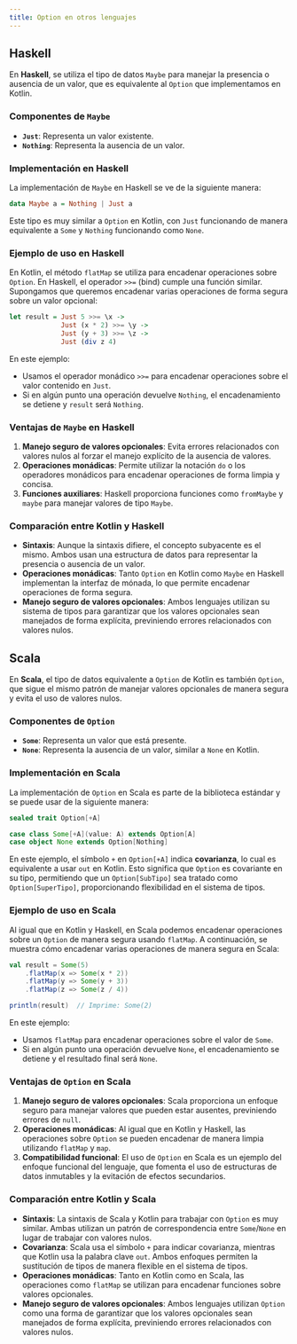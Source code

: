 ```yaml
---
title: Option en otros lenguajes
---
```


## Haskell

En **Haskell**, se utiliza el tipo de datos `Maybe` para manejar la presencia o ausencia de un valor, que es equivalente al `Option` que implementamos en Kotlin.

### Componentes de `Maybe`

- **`Just`**: Representa un valor existente.
- **`Nothing`**: Representa la ausencia de un valor.

### Implementación en Haskell

La implementación de `Maybe` en Haskell se ve de la siguiente manera:

```haskell
data Maybe a = Nothing | Just a
```

Este tipo es muy similar a `Option` en Kotlin, con `Just` funcionando de manera equivalente a `Some` y `Nothing` funcionando como `None`.

### Ejemplo de uso en Haskell


En Kotlin, el método `flatMap` se utiliza para encadenar operaciones sobre `Option`. En Haskell, el operador `>>=` (bind) cumple una función similar. Supongamos que queremos encadenar varias operaciones de forma segura sobre un valor opcional:

```haskell
let result = Just 5 >>= \x ->
             Just (x * 2) >>= \y ->
             Just (y + 3) >>= \z ->
             Just (div z 4)
```

En este ejemplo:

- Usamos el operador monádico `>>=` para encadenar operaciones sobre el valor contenido en `Just`.
- Si en algún punto una operación devuelve `Nothing`, el encadenamiento se detiene y `result` será `Nothing`.

### Ventajas de `Maybe` en Haskell

1. **Manejo seguro de valores opcionales**: Evita errores relacionados con valores nulos al forzar el manejo explícito de la ausencia de valores.
2. **Operaciones monádicas**: Permite utilizar la notación `do` o los operadores monádicos para encadenar operaciones de forma limpia y concisa.
3. **Funciones auxiliares**: Haskell proporciona funciones como `fromMaybe` y `maybe` para manejar valores de tipo `Maybe`.

### Comparación entre Kotlin y Haskell

- **Sintaxis**: Aunque la sintaxis difiere, el concepto subyacente es el mismo. Ambos usan una estructura de datos para representar la presencia o ausencia de un valor.
- **Operaciones monádicas**: Tanto `Option` en Kotlin como `Maybe` en Haskell implementan la interfaz de mónada, lo que permite encadenar operaciones de forma segura.
- **Manejo seguro de valores opcionales**: Ambos lenguajes utilizan su sistema de tipos para garantizar que los valores opcionales sean manejados de forma explícita, previniendo errores relacionados con valores nulos.

## Scala

En **Scala**, el tipo de datos equivalente a `Option` de Kotlin es también `Option`, que sigue el mismo patrón de manejar valores opcionales de manera segura y evita el uso de valores nulos.

### Componentes de `Option`

- **`Some`**: Representa un valor que está presente.
- **`None`**: Representa la ausencia de un valor, similar a `None` en Kotlin.

### Implementación en Scala

La implementación de `Option` en Scala es parte de la biblioteca estándar y se puede usar de la siguiente manera:

```scala
sealed trait Option[+A]

case class Some[+A](value: A) extends Option[A]
case object None extends Option[Nothing]
```

En este ejemplo, el símbolo `+` en `Option[+A]` indica **covarianza**, lo cual es equivalente a usar `out` en Kotlin. Esto significa que `Option` es covariante en su tipo, permitiendo que un `Option[SubTipo]` sea tratado como `Option[SuperTipo]`, proporcionando flexibilidad en el sistema de tipos.

### Ejemplo de uso en Scala

Al igual que en Kotlin y Haskell, en Scala podemos encadenar operaciones sobre un `Option` de manera segura usando `flatMap`. A continuación, se muestra cómo encadenar varias operaciones de manera segura en Scala:

```scala
val result = Some(5)
    .flatMap(x => Some(x * 2))
    .flatMap(y => Some(y + 3))
    .flatMap(z => Some(z / 4))

println(result)  // Imprime: Some(2)
```

En este ejemplo:

- Usamos `flatMap` para encadenar operaciones sobre el valor de `Some`.
- Si en algún punto una operación devuelve `None`, el encadenamiento se detiene y el resultado final será `None`.

### Ventajas de `Option` en Scala

1. **Manejo seguro de valores opcionales**: Scala proporciona un enfoque seguro para manejar valores que pueden estar ausentes, previniendo errores de `null`.
2. **Operaciones monádicas**: Al igual que en Kotlin y Haskell, las operaciones sobre `Option` se pueden encadenar de manera limpia utilizando `flatMap` y `map`.
3. **Compatibilidad funcional**: El uso de `Option` en Scala es un ejemplo del enfoque funcional del lenguaje, que fomenta el uso de estructuras de datos inmutables y la evitación de efectos secundarios.

### Comparación entre Kotlin y Scala

- **Sintaxis**: La sintaxis de Scala y Kotlin para trabajar con `Option` es muy similar. Ambas utilizan un patrón de correspondencia entre `Some`/`None` en lugar de trabajar con valores nulos.
- **Covarianza**: Scala usa el símbolo `+` para indicar covarianza, mientras que Kotlin usa la palabra clave `out`. Ambos enfoques permiten la sustitución de tipos de manera flexible en el sistema de tipos.
- **Operaciones monádicas**: Tanto en Kotlin como en Scala, las operaciones como `flatMap` se utilizan para encadenar funciones sobre valores opcionales.
- **Manejo seguro de valores opcionales**: Ambos lenguajes utilizan `Option` como una forma de garantizar que los valores opcionales sean manejados de forma explícita, previniendo errores relacionados con valores nulos.
